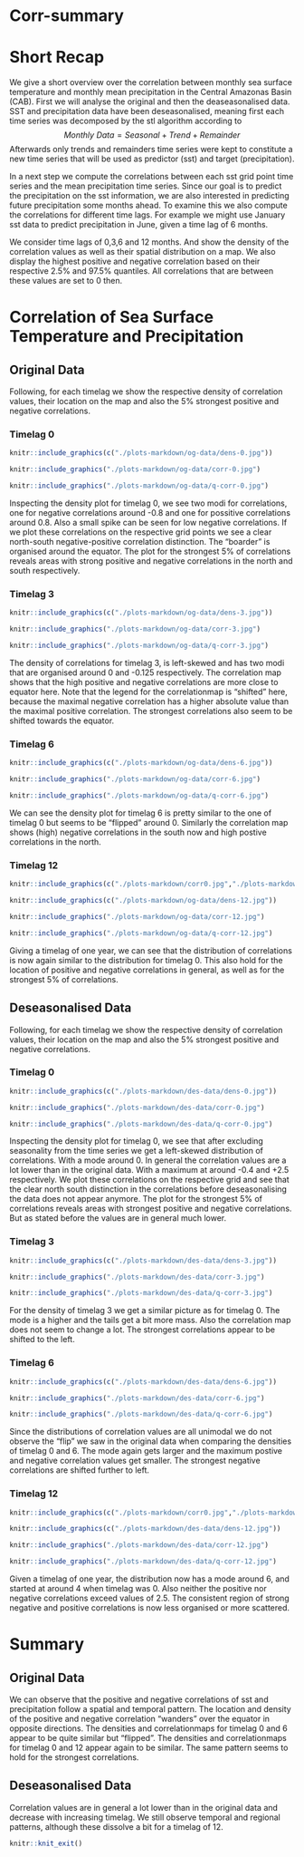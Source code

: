 # Corr-summary
# Short Recap 

We give a short overview over the correlation between monthly sea surface temperature and monthly mean precipitation in the Central Amazonas Basin (CAB).
First we will analyse the original and then the deaseasonalised data.
SST and precipitation data have been deseasonalised, meaning first each time series was
decomposed by the stl algorithm according to 
$$Monthly \textit{ } Data = Seasonal + Trend + Remainder$$
Afterwards only trends and remainders time series were kept to constitute 
a new time series that will be used as predictor (sst) and target (precipitation).

In a next step we compute the correlations between each sst grid point time series and the mean precipitation time series.
Since our goal is to predict the precipitation on the sst information, we are
also interested in predicting future precipitation some months ahead.
To examine this we also compute the correlations for different time lags.
For example we might use January sst data to predict precipitation in June, given
a time lag of 6 months. 

We consider time lags of 0,3,6 and 12 months.
And show the density of the correlation values as well as their spatial distribution on a map. We also display the highest positive and negative correlation based on their
respective 2.5% and 97.5% quantiles. All correlations that are between these values are set to 0 then.


# Correlation of Sea Surface Temperature and Precipitation {.tabset .tabset-fade .tabset-pills}

## Original Data {.tabset .tabset-fade .tabset-pills}

Following, for each timelag we show the respective density of correlation values,
their location on the map and also the 5% strongest positive and negative correlations.

### Timelag 0

```r
knitr::include_graphics(c("./plots-markdown/og-data/dens-0.jpg"))
```
```r
knitr::include_graphics("./plots-markdown/og-data/corr-0.jpg")
```
```r
knitr::include_graphics("./plots-markdown/og-data/q-corr-0.jpg")
```
Inspecting the density plot for timelag 0, we see two modi for correlations,
one for negative correlations around -0.8 and one for possitive correlations around 0.8. Also a small spike can be seen for low negative correlations.
If we plot these correlations on the respective grid points we see a clear north-south negative-positive correlation distinction. The "boarder" is organised around the equator.
The plot for the strongest 5% of correlations reveals areas with strong positive and negative correlations in the north and south respectively.

### Timelag 3

```r
knitr::include_graphics(c("./plots-markdown/og-data/dens-3.jpg"))
```
```r
knitr::include_graphics("./plots-markdown/og-data/corr-3.jpg")
```
```r
knitr::include_graphics("./plots-markdown/og-data/q-corr-3.jpg")
```

The density of correlations for timelag 3, is left-skewed and has two
modi that are organised around 0 and -0.125 respectively.
The correlation map shows that the high positive and negative correlations are more close to equator here.
Note that the legend for the correlationmap is "shifted" here, because the maximal negative correlation has a higher absolute value than the
maximal positive correlation.
The strongest correlations also seem to be shifted towards the equator.

### Timelag 6

```r
knitr::include_graphics(c("./plots-markdown/og-data/dens-6.jpg"))
```
```r
knitr::include_graphics("./plots-markdown/og-data/corr-6.jpg")
```
```r
knitr::include_graphics("./plots-markdown/og-data/q-corr-6.jpg")
```
We can see the density plot for timelag 6 is pretty similar to the one
of timelag 0 but seems to be "flipped" around 0.
Similarly the correlation map shows (high) negative correlations in the south now and high postive correlations in the north.

### Timelag 12

```r
knitr::include_graphics(c("./plots-markdown/corr0.jpg","./plots-markdown/corr3.jpg","./plots-markdown/corr6.jpg","./plots-markdown/corr9.jpg", "./plots-markdown/corr12.jpg"))
```

```r
knitr::include_graphics(c("./plots-markdown/og-data/dens-12.jpg"))
```
```r
knitr::include_graphics("./plots-markdown/og-data/corr-12.jpg")
```
```r
knitr::include_graphics("./plots-markdown/og-data/q-corr-12.jpg")
```

Giving a timelag of one year, we can see that the distribution of correlations is now again similar to the distribution for timelag 0.
This also hold for the location of positive and negative correlations in general,
as well as for the strongest 5% of correlations.
 
## Deseasonalised Data {.tabset .tabset-fade .tabset-pills}
Following, for each timelag we show the respective density of correlation values,
their location on the map and also the 5% strongest positive and negative correlations.

### Timelag 0

```r
knitr::include_graphics(c("./plots-markdown/des-data/dens-0.jpg"))
```
```r
knitr::include_graphics("./plots-markdown/des-data/corr-0.jpg")
```
```r
knitr::include_graphics("./plots-markdown/des-data/q-corr-0.jpg")
```
Inspecting the density plot for timelag 0, we see that after excluding seasonality from 
the time series we get a left-skewed distribution of correlations. With a mode around 0.
In general the correlation values are a lot lower than in the original data.
With a maximum at around -0.4 and +2.5 respectively.
We plot these correlations on the respective grid and see that the clear north south
distinction in the correlations before deseasonalising the data does not appear anymore.
The plot for the strongest 5% of correlations reveals areas with strongest positive and negative correlations. But as stated before the values are in general much lower.

### Timelag 3

```r
knitr::include_graphics(c("./plots-markdown/des-data/dens-3.jpg"))
```


```r
knitr::include_graphics("./plots-markdown/des-data/corr-3.jpg")
```


```r
knitr::include_graphics("./plots-markdown/des-data/q-corr-3.jpg")
```

For the density of timelag 3 we get a similar picture as for timelag 0.
The mode is a higher and the tails get a bit more mass.
Also the correlation map does not seem to change a lot.
The strongest correlations appear to be shifted to the left.

### Timelag 6

```r
knitr::include_graphics(c("./plots-markdown/des-data/dens-6.jpg"))
```
```r
knitr::include_graphics("./plots-markdown/des-data/corr-6.jpg")
```
```r
knitr::include_graphics("./plots-markdown/des-data/q-corr-6.jpg")
```
Since the distributions of correlation values are all unimodal we do not observe
the "flip" we saw in the original data when comparing the densities of timelag 0 and
6. The mode again gets larger and the maximum postive and negative correlation values
get smaller.
The strongest negative correlations are shifted further to left.

### Timelag 12

```r
knitr::include_graphics(c("./plots-markdown/corr0.jpg","./plots-markdown/corr3.jpg","./plots-markdown/corr6.jpg","./plots-markdown/corr9.jpg", "./plots-markdown/corr12.jpg"))
```

```r
knitr::include_graphics(c("./plots-markdown/des-data/dens-12.jpg"))
```
```r
knitr::include_graphics("./plots-markdown/des-data/corr-12.jpg")
```
```r
knitr::include_graphics("./plots-markdown/des-data/q-corr-12.jpg")
```

Given a timelag of one year, the distribution now has a mode around 6, and started at around 4 when timelag was 0. Also neither the positive nor negative correlations exceed values of 2.5.
The consistent region of strong negative and positive correlations is now less organised or more scattered.

 

# Summary

## Original Data

We can observe that the positive and negative correlations of sst and precipitation follow a spatial and temporal pattern.
The location and density of the positive and negative correlation "wanders" over the equator in opposite directions.
The densities and correlationmaps for timelag 0 and 6 appear to be quite similar but "flipped".
The densities and correlationmaps for timelag 0 and 12 appear again to be similar.
The same pattern seems to hold for the strongest correlations.

## Deseasonalised Data
Correlation values are in general a lot lower than in the original data and decrease with
increasing timelag.
We still observe temporal and regional patterns, although these dissolve a bit for
a timelag of 12.



```r
knitr::knit_exit()
```



